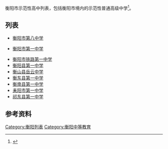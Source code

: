 衡阳市示范性高中列表，包括衡阳市境内的示范性普通高级中学<ref>{{Cite news|url=http://cs.xdf.cn/zixun/201606/248276199.html|title=湖南省示范性普通高级中学名单|last=|first=|date=2016年6月24日|work=长沙新东方|accessdate=|archive-date=2021年4月10日|archive-url=https://web.archive.org/web/20210410071027/http://cs.xdf.cn/zixun/201606/248276199.html|dead-url=no}}</ref>。

== 列表 ==
* [[衡阳市第八中学|衡阳市第八中学]]

* [[衡阳市第一中学|衡阳市第一中学]]

* [[衡阳市铁路第一中学|衡阳市铁路第一中学]]
* [[衡阳县第一中学|衡阳县第一中学]]
* [[岳云中学|衡山县岳云中学]]
* [[衡东县第一中学|衡东县第一中学]]
* [[衡南县第一中学|衡南县第一中学]]
* [[耒阳市第一中学|耒阳市第一中学]]
* [[祁东县第一中学|祁东县第一中学]]

== 参考资料 ==
{{Reflist|2}}
[[Category:衡阳列表|Category:衡阳列表]]
[[Category:衡阳中等教育|Category:衡阳中等教育]]